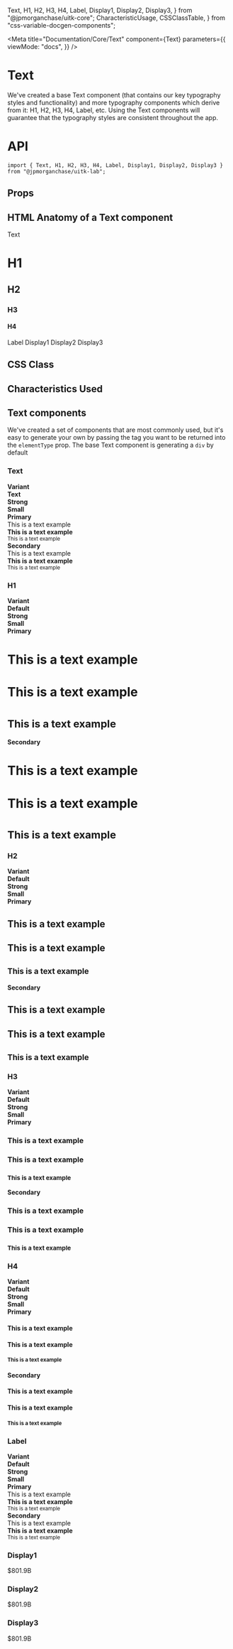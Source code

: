   Text,
  H1,
  H2,
  H3,
  H4,
  Label,
  Display1,
  Display2,
  Display3,
} from "@jpmorganchase/uitk-core";
  CharacteristicUsage,
  CSSClassTable,
} from "css-variable-docgen-components";

<Meta
  title="Documentation/Core/Text"
  component={Text}
  parameters={{
    viewMode: "docs",
  }}
/>

# Text

We've created a base Text component (that contains our key typography styles and functionality) and more typography components which derive from it: H1, H2, H3, H4, Label, etc. Using the Text components will guarantee that the typography styles are consistent throughout the app.

# API

```
import { Text, H1, H2, H3, H4, Label, Display1, Display2, Display3 } from "@jpmorganchase/uitk-lab";
```

## Props

<ArgsTable of={Text} />

## HTML Anatomy of a Text component

<Canvas>
  <ComponentAnatomy>
    <Text>Text</Text>
  </ComponentAnatomy>
  <ComponentAnatomy>
    <H1>H1</H1>
  </ComponentAnatomy>
  <ComponentAnatomy>
    <H2>H2</H2>
  </ComponentAnatomy>
  <ComponentAnatomy>
    <H3>H3</H3>
  </ComponentAnatomy>
  <ComponentAnatomy>
    <H4>H4</H4>
  </ComponentAnatomy>
  <ComponentAnatomy>
    <Label>Label</Label>
  </ComponentAnatomy>
  <ComponentAnatomy>
    <Display1>Display1</Display1>
  </ComponentAnatomy>
  <ComponentAnatomy>
    <Display2>Display2</Display2>
  </ComponentAnatomy>
  <ComponentAnatomy>
    <Display3>Display3</Display3>
  </ComponentAnatomy>
</Canvas>

## CSS Class

<CSSClassTable of={Text} />

## Characteristics Used

<CharacteristicUsage of={Text} />

## Text components

We've created a set of components that are most commonly used, but it's easy to generate your own by passing the tag you want to be returned into the `elementType` prop. The base Text component is generating a `div` by default

### Text

<Canvas>
  <Story name="Text">
    <div>
      <div
        style={{
          display: "grid",
          gridTemplateColumns: "1fr 1fr 1fr 1fr",
          width: "100%",
          gap: 20,
        }}
      >
        <div>
          <strong>Variant</strong>
        </div>
        <div>
          <strong>Text</strong>
        </div>
        <div>
          <strong>Strong</strong>
        </div>
        <div>
          <strong>Small</strong>
        </div>
        <div>
          <strong>Primary</strong>
        </div>
        <div>
          <Text>This is a text example</Text>
        </div>
        <div>
          <Text>
            <strong>This is a text example</strong>
          </Text>
        </div>
        <div>
          <Text>
            <small>This is a text example</small>
          </Text>
        </div>
        <div>
          <strong>Secondary</strong>
        </div>
        <div>
          <Text variant="secondary">This is a text example</Text>
        </div>
        <div>
          <Text variant="secondary">
            <strong>This is a text example</strong>
          </Text>
        </div>
        <div>
          <Text variant="secondary">
            <small>This is a text example</small>
          </Text>
        </div>
      </div>
    </div>
  </Story>
</Canvas>

### H1

<Canvas>
  <Story name="H1">
    <div
      style={{
        display: "grid",
        gridTemplateColumns: "auto 1fr 1fr 1fr",
        width: "100%",
        gap: 20,
        alignItems: "center",
      }}
    >
      <div>
        <strong>Variant</strong>
      </div>
      <div>
        <strong>Default</strong>
      </div>
      <div>
        <strong>Strong</strong>
      </div>
      <div>
        <strong>Small</strong>
      </div>
      <div>
        <strong>Primary</strong>
      </div>
      <div>
        <H1>This is a text example</H1>
      </div>
      <div>
        <H1>
          <strong>This is a text example</strong>
        </H1>
      </div>
      <div>
        <H1>
          <small>This is a text example</small>
        </H1>
      </div>
      <div>
        <strong>Secondary</strong>
      </div>
      <div>
        <H1 variant="secondary">This is a text example</H1>
      </div>
      <div>
        <H1 variant="secondary">
          <strong>This is a text example</strong>
        </H1>
      </div>
      <div>
        <H1 variant="secondary">
          <small>This is a text example</small>
        </H1>
      </div>
    </div>
  </Story>
</Canvas>

### H2

<Canvas>
  <Story name="H2">
    <div
      style={{
        display: "grid",
        gridTemplateColumns: "auto 1fr 1fr 1fr",
        width: "100%",
        gap: 20,
        alignItems: "center",
      }}
    >
      <div>
        <strong>Variant</strong>
      </div>
      <div>
        <strong>Default</strong>
      </div>
      <div>
        <strong>Strong</strong>
      </div>
      <div>
        <strong>Small</strong>
      </div>
      <div>
        <strong>Primary</strong>
      </div>
      <div>
        <H2>This is a text example</H2>
      </div>
      <div>
        <H2>
          <strong>This is a text example</strong>
        </H2>
      </div>
      <div>
        <H2>
          <small>This is a text example</small>
        </H2>
      </div>
      <div>
        <strong>Secondary</strong>
      </div>
      <div>
        <H2 variant="secondary">This is a text example</H2>
      </div>
      <div>
        <H2 variant="secondary">
          <strong>This is a text example</strong>
        </H2>
      </div>
      <div>
        <H2 variant="secondary">
          <small>This is a text example</small>
        </H2>
      </div>
    </div>
  </Story>
</Canvas>

### H3

<Canvas>
  <Story name="H3">
    <div
      style={{
        display: "grid",
        gridTemplateColumns: "auto 1fr 1fr 1fr",
        width: "100%",
        gap: 20,
        alignItems: "center",
      }}
    >
      <div>
        <strong>Variant</strong>
      </div>
      <div>
        <strong>Default</strong>
      </div>
      <div>
        <strong>Strong</strong>
      </div>
      <div>
        <strong>Small</strong>
      </div>
      <div>
        <strong>Primary</strong>
      </div>
      <div>
        <H3>This is a text example</H3>
      </div>
      <div>
        <H3>
          <strong>This is a text example</strong>
        </H3>
      </div>
      <div>
        <H3>
          <small>This is a text example</small>
        </H3>
      </div>
      <div>
        <strong>Secondary</strong>
      </div>
      <div>
        <H3 variant="secondary">This is a text example</H3>
      </div>
      <div>
        <H3 variant="secondary">
          <strong>This is a text example</strong>
        </H3>
      </div>
      <div>
        <H3 variant="secondary">
          <small>This is a text example</small>
        </H3>
      </div>
    </div>
  </Story>
</Canvas>

### H4

<Canvas>
  <Story name="H4">
    <div
      style={{
        display: "grid",
        gridTemplateColumns: "auto 1fr 1fr 1fr",
        width: "100%",
        gap: 20,
        alignItems: "center",
      }}
    >
      <div>
        <strong>Variant</strong>
      </div>
      <div>
        <strong>Default</strong>
      </div>
      <div>
        <strong>Strong</strong>
      </div>
      <div>
        <strong>Small</strong>
      </div>
      <div>
        <strong>Primary</strong>
      </div>
      <div>
        <H4>This is a text example</H4>
      </div>
      <div>
        <H4>
          <strong>This is a text example</strong>
        </H4>
      </div>
      <div>
        <H4>
          <small>This is a text example</small>
        </H4>
      </div>
      <div>
        <strong>Secondary</strong>
      </div>
      <div>
        <H4 variant="secondary">This is a text example</H4>
      </div>
      <div>
        <H4 variant="secondary">
          <strong>This is a text example</strong>
        </H4>
      </div>
      <div>
        <H4 variant="secondary">
          <small>This is a text example</small>
        </H4>
      </div>
    </div>
  </Story>
</Canvas>

### Label

<Canvas>
  <Story name="Label">
    <div
      style={{
        display: "grid",
        gridTemplateColumns: "auto 1fr 1fr 1fr",
        width: "100%",
        gap: 20,
        alignItems: "center",
      }}
    >
      <div>
        <strong>Variant</strong>
      </div>
      <div>
        <strong>Default</strong>
      </div>
      <div>
        <strong>Strong</strong>
      </div>
      <div>
        <strong>Small</strong>
      </div>
      <div>
        <strong>Primary</strong>
      </div>
      <div>
        <Label>This is a text example</Label>
      </div>
      <div>
        <Label>
          <strong>This is a text example</strong>
        </Label>
      </div>
      <div>
        <Label>
          <small>This is a text example</small>
        </Label>
      </div>
      <div>
        <strong>Secondary</strong>
      </div>
      <div>
        <Label variant="secondary">This is a text example</Label>
      </div>
      <div>
        <Label variant="secondary">
          <strong>This is a text example</strong>
        </Label>
      </div>
      <div>
        <Label variant="secondary">
          <small>This is a text example</small>
        </Label>
      </div>
    </div>
  </Story>
</Canvas>

### Display1

<Canvas>
  <Story name="Display1" decorators={[withFlexGap]}>
    <Display1>$801.9B</Display1>
  </Story>
</Canvas>

### Display2

<Canvas>
  <Story name="Display2" decorators={[withFlexGap]}>
    <Display2>$801.9B</Display2>
  </Story>
</Canvas>

### Display3

<Canvas>
  <Story name="Display3" decorators={[withFlexGap]}>
    <Display3>$801.9B</Display3>
  </Story>
</Canvas>
